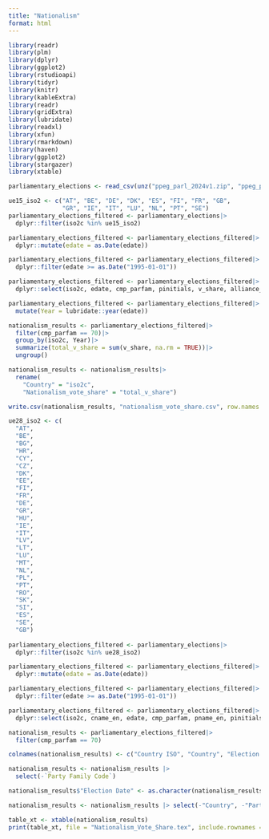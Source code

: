```yaml
---
title: "Nationalism"
format: html
---
```

```r
library(readr)
library(plm)
library(dplyr)
library(ggplot2)
library(rstudioapi)
library(tidyr)
library(knitr)
library(kableExtra)
library(readr)
library(gridExtra)
library(lubridate)
library(readxl)
library(xfun)
library(rmarkdown)
library(haven)
library(ggplot2)
library(stargazer)
library(xtable)
```
```r
parliamentary_elections <- read_csv(unz("ppeg_parl_2024v1.zip", "ppeg_parl_2024v1.csv"))
```
```r
ue15_iso2 <- c("AT", "BE", "DE", "DK", "ES", "FI", "FR", "GB", 
               "GR", "IE", "IT", "LU", "NL", "PT", "SE")
parliamentary_elections_filtered <- parliamentary_elections|>
  dplyr::filter(iso2c %in% ue15_iso2)

parliamentary_elections_filtered <- parliamentary_elections_filtered|>
  dplyr::mutate(edate = as.Date(edate))

parliamentary_elections_filtered <- parliamentary_elections_filtered|>
  dplyr::filter(edate >= as.Date("1995-01-01"))

parliamentary_elections_filtered <- parliamentary_elections_filtered|>
  dplyr::select(iso2c, edate, cmp_parfam, pinitials, v_share, alliance_initials)

parliamentary_elections_filtered <- parliamentary_elections_filtered|>
  mutate(Year = lubridate::year(edate))

nationalism_results <- parliamentary_elections_filtered|>
  filter(cmp_parfam == 70)|>              
  group_by(iso2c, Year)|>               
  summarize(total_v_share = sum(v_share, na.rm = TRUE))|>
  ungroup()

nationalism_results <- nationalism_results|>
  rename(
    "Country" = "iso2c",
    "Nationalism_vote_share" = "total_v_share")
```
```r
write.csv(nationalism_results, "nationalism_vote_share.csv", row.names = FALSE)
```
```r
ue28_iso2 <- c(
  "AT", 
  "BE", 
  "BG", 
  "HR", 
  "CY", 
  "CZ", 
  "DK", 
  "EE",
  "FI",
  "FR",
  "DE",
  "GR",
  "HU",
  "IE",
  "IT",
  "LV",
  "LT",
  "LU",
  "MT", 
  "NL", 
  "PL",
  "PT",
  "RO",
  "SK",
  "SI",
  "ES",
  "SE",
  "GB")
  
parliamentary_elections_filtered <- parliamentary_elections|>
  dplyr::filter(iso2c %in% ue28_iso2)

parliamentary_elections_filtered <- parliamentary_elections_filtered|>
  dplyr::mutate(edate = as.Date(edate))

parliamentary_elections_filtered <- parliamentary_elections_filtered|>
  dplyr::filter(edate >= as.Date("1995-01-01"))

parliamentary_elections_filtered <- parliamentary_elections_filtered|>
  dplyr::select(iso2c, cname_en, edate, cmp_parfam, pname_en, pinitials, v_share)

nationalism_results <- parliamentary_elections_filtered|>
  filter(cmp_parfam == 70)

colnames(nationalism_results) <- c("Country ISO", "Country", "Election Date", "Party Family Code", "Party Name", "Party Initials", "Vote Share Percent")

nationalism_results <- nationalism_results |>
  select(-`Party Family Code`)

nationalism_results$"Election Date" <- as.character(nationalism_results$"Election Date")

nationalism_results <- nationalism_results |> select(-"Country", -"Party Name")
```
```r
table_xt <- xtable(nationalism_results)
print(table_xt, file = "Nationalism_Vote_Share.tex", include.rownames = FALSE, floating = FALSE,  tabular.environment = "longtable")
```